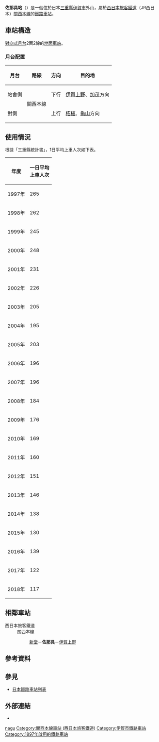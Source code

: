 {{日本車站資訊
|公司色     = #0072bc
|文字色     = 
|站名       = 佐那具站
|圖片       = Sanagu Station ekisha.JPG
|pxl       = 
|圖片說明   = 站舍
|日文原名   = 佐那具
|平假名     = さなぐ
|羅馬拼音   = Sanagu
|副站名     = 
|電報略號   = ナク
|所在地     = {{JPN}}[[三重縣|三重縣]][[伊賀市|伊賀市]]外山
|坐標       = {{coord|34|48|15.93|N|136|9|50.26|E|display=inline,title}}
|車站構造   = [[地面車站|地面車站]]
|月台配置   = 2面2線
|啟用年月日 = 1897年（[[明治|明治]]30年）1月15日
|廢站年月日 = 
|乘客人數   = 117
|上下車人次 = 
|統計年度   = 2018年
|轉車       = 
|備註       = 簡易委託站<br />設有{{link-ja|車站收入管理系統|駅収入管理システム|POS終端}}
|全寬備註   = 
|adjacent = {{Adjacent stations|system=西日本旅客鐵道近畿地域路線|line=KV|left=伊賀上野|right=新堂|note-left=4.0km|note-mid=距離[[名古屋站|名古屋]]90.5km<br />距離[[龜山站_(三重縣)|龜山]]30.6km|note-right=4.4km}}
}}

'''佐那具站'''（{{jpn|j=佐那具駅|hg=さなぐえき|rm=Sanagu eki|f=y}}）是一個位於日本[[三重縣|三重縣]][[伊賀市|伊賀市]]外山，屬於[[西日本旅客鐵道|西日本旅客鐵道]]（JR西日本）[[關西本線|關西本線]]的[[鐵路車站|鐵路車站]]。

== 車站構造 ==
[[對向式月台|對向式月台]]2面2線的[[地面車站|地面車站]]。

=== 月台配置 ===
{| rules="rows" class="wikitable"
!月台!!路線!!方向!!目的地
|-
! 站舍側
| rowspan="2"| '''{{JR西路線記號|K|V}}''' 關西本線
| style="text-align:center" | 下行
| [[伊賀上野站|伊賀上野]]、[[加茂站_(京都府)|加茂]]方向
|-
! 對側
| style="text-align:center" | 上行
| [[柘植站|柘植]]、[[龜山站_(三重縣)|龜山]]方向
|}<!-- 上記の方面表記は駅掲示時刻表の表記に合わせ、加茂駅に合わせて、伊賀上野を付け加えたものである。 --->

== 使用情況 ==
根據「三重縣統計書」，1日平均上車人次如下表。
{| class="wikitable" style="text-align:center; font-size: 85%;"
|-
! 年度 !! 一日平均<br/>上車人次
|-
| 1997年 || 265
|-
| 1998年 || 262
|-
| 1999年 || 245
|-
| 2000年 || 248
|-
| 2001年 || 231
|-
| 2002年 || 226
|-
| 2003年 || 205
|-
| 2004年 || 195
|-
| 2005年 || 203
|-
| 2006年 || 196
|-
| 2007年 || 196
|-
| 2008年 || 184
|-
| 2009年 || 176
|-
| 2010年 || 169
|-
| 2011年 || 160
|-
| 2012年 || 151
|-
| 2013年 || 146
|-
| 2014年 || 138
|-
| 2015年 || 130
|-
| 2016年 || 139
|-
| 2017年 || 122
|-
| 2018年 || 117
|}

== 相鄰車站 ==
; 西日本旅客鐵道
: '''{{JR西路線記號|K|V}}''' 關西本線
:: [[新堂站_(日本)|新堂]]－'''佐那具'''－[[伊賀上野站|伊賀上野]]

== 參考資料 ==
{{Reflist}}

== 參見 ==
* [[日本鐵路車站列表|日本鐵路車站列表]]

== 外部連結 ==
* {{外部連結/JR西日本車站|0620808|佐那具}}

{{關西本線 (JR西日本)}}

{{DEFAULTSORT:Sanagu}}
[[Category:日本鐵路車站_Sa|nagu]]
[[Category:關西本線車站_(西日本旅客鐵道)|Category:關西本線車站 (西日本旅客鐵道)]]
[[Category:伊賀市鐵路車站|Category:伊賀市鐵路車站]]
[[Category:1897年啟用的鐵路車站|Category:1897年啟用的鐵路車站]]